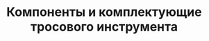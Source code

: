 ---
id: 5
title: "Компоненты и комплектующие тросового инструмента"
image : "./wireline-tools-accessories.png"
---